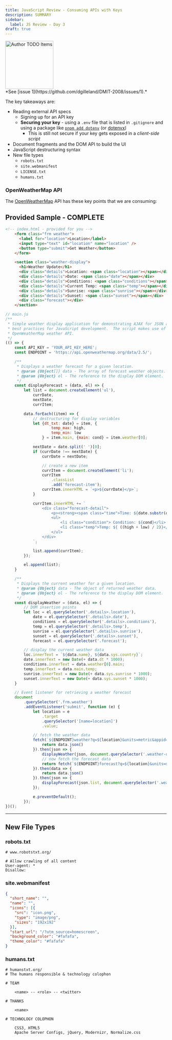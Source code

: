 ```yaml
---
title: JavaScript Review - Consuming APIs with Keys
description: SUMMARY
sidebar:
  label: JS Review - Day 3
draft: true
---
```



<Image src={todo} alt="Author TODO Items" class="float-end ml-3" width="150" />
<Aside title="Work-In-Progress (WIP)" type="caution">
*See [issue 1](https://github.com/dgilleland/DMIT-2008/issues/1).*
</Aside>

The key takeaways are:

- Reading external API specs
  - Signing up for an API key
  - **Securing your key** - using a `.env` file that is listed in `.gitignore` and using a package like [`pnpm add dotenv`](https://github.com/motdotla/dotenv/blob/master/README.md) (or [dotenvx](https://dotenvx.com/))
    - This is still not secure if your key gets exposed in a *client-side script*
- Document fragments and the DOM API to build the UI
- JavaScript destructuring syntax
- New file types
  - `robots.txt`
  - `site.webmanifest`
  - `LICENSE.txt`
  - `humans.txt`

### OpenWeatherMap API

The [OpenWeatherMap]() API has these key points that we are consuming:



## Provided Sample - COMPLETE

```html
<!-- index.html - provided for you -->
    <form class="frm weather">
      <label for="location">Location</label>
      <input type="text" id="location" name="location" />
      <button type="submit">Get Weather</button>
    </form>

    <section class="weather-display">
      <h1>Weather Update</h1>
      <div class="details">Location: <span class="location"></span></div>
      <div class="details">Date: <span class="date"></span></div>
      <div class="details">Conditions: <span class="conditions"></span></div>
      <div class="details">Current Temp: <span class="temp"></span></div>
      <div class="details">Sunrise: <span class="sunrise"></span></div>
      <div class="details">Sunset: <span class="sunset"></span></div>
      <div class="forecast"></div>
    </section>
```

```js
// main.js
/**
 * Simple weather display application for demonstrating AJAX for JSON and
 * best practices for JavaScript development.  The script makes use of the
 * OpenWeatherMap weather API.
 */
(() => {
    const API_KEY = 'YOUR_API_KEY_HERE';
    const ENDPOINT = 'https://api.openweathermap.org/data/2.5/';

    /**
     * Displays a weather forecast for a given location.
     * @param {Object[]} data - The array of forecast weather objects.
     * @param {Object} el - The reference to the display DOM element.
     */
    const displayForecast = (data, el) => {
        let list = document.createElement('ul'),
            currDate,
            nextDate,
            currItem;

        data.forEach((item) => {
            // destructuring for display variables
            let {dt_txt: date} = item, {
                    temp_max: high,
                    temp_min: low
                } = item.main, {main: cond} = item.weather[0];

            nextDate = date.split(' ')[0];
            if (currDate !== nextDate) {
                currDate = nextDate;

                // create a new item
                currItem = document.createElement('li');
                currItem
                    .classList
                    .add('forecast-item');
                currItem.innerHTML = `<p>${currDate}</p>`;
            }

            currItem.innerHTML += `
                <div class="forecast-detail">
                    <p><strong><span class="time">Time: ${date.substr(date.indexOf(' '))}</span></strong></p>
                    <ul>
                        <li class="condition"> Condition: ${cond}</li>
                        <li class="temp">Temp: ${ ((high + low) / 2)}</li>
                    </ul>
                </div>
            `;

            list.append(currItem);
        });

        el.append(list);
    }

    /**
     * Displays the current weather for a given location.
     * @param {Object} data - The object of returned weather data.
     * @param {Object} el - The reference to the display DOM element.
     */
    const displayWeather = (data, el) => {
        // DOM insertion points
        let loc = el.querySelector('.details>.location'),
            date = el.querySelector('.details>.date'),
            conditions = el.querySelector('.details>.conditions'),
            temp = el.querySelector('.details>.temp'),
            sunrise = el.querySelector('.details>.sunrise'),
            sunset = el.querySelector('.details>.sunset'),
            forecast = el.querySelector('.forecast');

        // display the current weather data
        loc.innerText = `${data.name}, ${data.sys.country}`;
        date.innerText = new Date(+ data.dt * 1000);
        conditions.innerText = data.weather[0].main;
        temp.innerText = data.main.temp;
        sunrise.innerText = new Date(+ data.sys.sunrise * 1000);
        sunset.innerText = new Date(+ data.sys.sunset * 1000);
    }

    // Event listener for retrieving a weather forecast
    document
        .querySelector('.frm.weather')
        .addEventListener('submit', function (e) {
            let location = e
                .target
                .querySelector('[name=location]')
                .value;

            // fetch the weather data
            fetch(`${ENDPOINT}weather?q=${location}&units=metric&appid=${API_KEY}`).then(data => {
                return data.json()
            }).then(json => {
                displayWeather(json, document.querySelector('.weather-display'));
                // now fetch the forecast data
                return fetch(`${ENDPOINT}forecast?q=${location}&units=metric&appid=${API_KEY}`);
            }).then(data => {
                return data.json()
            }).then(json => {
                displayForecast(json.list, document.querySelector('.weather-display > .forecast'));
            });

            e.preventDefault();
        });
})();
```

----

## New File Types

### robots.txt

```
# www.robotstxt.org/

# Allow crawling of all content
User-agent: *
Disallow:
```

### site.webmanifest

```json
{
  "short_name": "",
  "name": "",
  "icons": [{
    "src": "icon.png",
    "type": "image/png",
    "sizes": "192x192"
  }],
  "start_url": "/?utm_source=homescreen",
  "background_color": "#fafafa",
  "theme_color": "#fafafa"
}
```

### humans.txt

```
# humanstxt.org/
# The humans responsible & technology colophon

# TEAM

    <name> -- <role> -- <twitter>

# THANKS

    <name>

# TECHNOLOGY COLOPHON

    CSS3, HTML5
    Apache Server Configs, jQuery, Modernizr, Normalize.css
```
